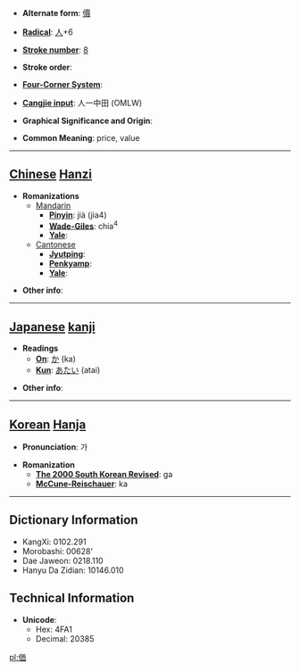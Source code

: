 * '''Alternate form''': [[價]]

* '''[[Wiktionary:Chinese radical index| Radical]]''': [[Wiktionary:Chinese radical index 人|人]]+6

* '''[[Wiktionary:Chinese total strokes index|Stroke number]]''': [[Wiktionary:Chinese total strokes index 8|8]]

* '''Stroke order''': 

* '''[[Wiktionary:Chinese four corner index|Four-Corner System]]''': 

* '''[[Wiktionary:Chinese Cangjie index|Cangjie input]]''': 人一中田 (OMLW)

* '''Graphical Significance and Origin''': 

* '''Common Meaning''': price, value

----

== [[Chinese]] [[Hanzi]] ==

* '''Romanizations'''
** [[Mandarin]]
*** '''[[Pinyin]]''': jià (jia4)
*** '''[[Wade-Giles]]''': chia<sup>4</sup>
*** '''[[Yale]]''': 
**[[Cantonese]]
***'''[[Jyutping]]''':
***'''[[Penkyamp]]''': 
***'''[[Yale]]''': 

* '''Other info''': 

----

== [[Japanese]] [[kanji]] ==

* '''Readings'''
** '''[[On]]''': [[か]] (ka)
** '''[[Kun]]''': [[あたい]] (atai)

* '''Other info''':  

----

== [[Korean]] [[Hanja]] ==

* '''Pronunciation''': 가

* '''Romanization'''
** '''[[The 2000 South Korean Revised Romanization|The 2000 South Korean Revised]]''': ga
** '''[[McCune-Reischauer]]''': ka

----

== Dictionary Information ==

* KangXi: 0102.291
* Morobashi: 00628'
* Dae Jaweon: 0218.110
* Hanyu Da Zidian: 10146.010

== Technical Information ==

* '''Unicode''':
** Hex: 4FA1
** Decimal: 20385

[[pl:価]]
